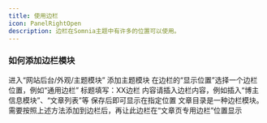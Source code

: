 ```yaml
---
title: 使用边栏
icon: PanelRightOpen
description: 边栏在Somnia主题中有许多的位置可以使用。
---
```



### 如何添加边栏模块

<Steps>
	<Step>
	进入“网站后台/外观/主题模块”
	</Step>
	<Step>
	添加主题模块
	</Step>
	<Step>
	在边栏的“显示位置”选择一个边栏位置，例如“通用边栏”
	</Step>
	<Step>
	标题填写：XX边栏
	</Step>
	<Step>
	内容请插入边栏内容，例如插入“博主信息模块”、“文章列表”等
	</Step>
	<Step>
	保存后即可显示在指定位置
	</Step>
</Steps>

<Callout title="文章目录不显示？">
  文章目录是一种边栏模块。需要按照上述方法添加到边栏后，再让此边栏在“文章页专用边栏”位置显示
</Callout>
